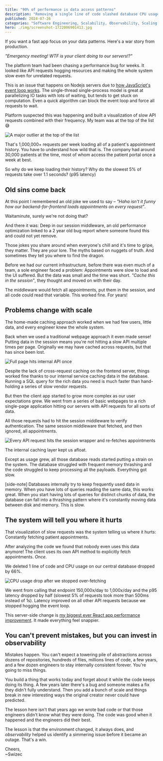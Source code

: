 ```yaml
---
title: "90% of performance is data access patterns"
description: "Removing a single line of code slashed database CPU usage by 66% 🤘"
published: 2024-07-26
categories: "Software Engineering, Scalability, Observability, Scaling Fast Book"
hero: ./img/screenshot-1722006901413.jpg
---
```


If you want a fast app focus on your data patterns. Here's a war story from production.

_"Emergency meeting! WTF is your client doing to our servers!?"_

The platform team had been chasing a performance bug for weeks. It looked like API requests hogging resources and making the whole system slow even for unrelated requests.

This is an issue that happens on Nodejs servers due to [how JavaScript's event loop works](https://snyk.io/blog/nodejs-how-even-quick-async-functions-can-block-the-event-loop-starve-io/). The single-thread single-process model is great at parallelizing IO tasks with lots of waiting, but tends to get stuck on computation. Even a quick algorithm can block the event loop and force all requests to wait.

Platform suspected this was happening and built a visualization of slow API requests combined with their frequency. My team was at the top of the list 😅

![A major outlier at the top of the list](./img/A-major-outlier-at-the-top-of-the-list-91e172.png)

That's 1,000,000+ requests per week loading all of a patient's appointment history. You have to understand how wild that is. The company had around 30,000 patients at the time, most of whom access the patient portal once a week at best.

So why do we keep loading their history? Why do the slowest 5% of requests take over 1.1 seconds? (p95 latency)

## Old sins come back

At this point I remembered an old joke we used to say – _"Haha isn't it funny how our backend-for-frontend loads appointments on every request"_.

Waitaminute, surely we're not doing that?

And there it was: Deep in our session middleware, an old performance optimization linked to a 2 year old bug report where someone found this and could not yet remove.

Those jokes you share around when everyone's chill and it's time to gripe, they matter. They are your lore. The myths based on nuggets of truth. And sometimes they tell you where to find the dragon.

Before we had our current infrastructure, before there was even much of a team, a sole engineer faced a problem: Appointments were slow to load and the UI suffered. But the data was small and the time was short. _"Cache this in the session"_, they thought and moved on with their day.

The middleware would fetch all appointments, put them in the session, and all code could read that variable. This worked fine. For years!

## Problems change with scale

The home-made caching approach worked when we had few users, little data, and every engineer knew the whole system.

Back when we used a traditional webpage approach it even made sense! Putting data in the session means you're not hitting a slow API multiple times per page. Originally we may have cached across requests, but that has since been lost.

![Full page hits internal API once](./img/Full-page-hits-internal-API-once-7jf7hi.png)

Despite the lack of cross-request caching on the frontend server, things worked fine thanks to our internal service caching data in the database. Running a SQL query for the rich data you need is much faster than hand-holding a series of slow vendor requests.

But then the client app started to grow more complex as our user expectations grew. We went from a series of basic webpages to a rich single-page application hitting our servers with API requests for all sorts of data.

All those requests had to hit the session middleware to verify authentication. The same session middleware that fetched, and then ignored, all appointments.

![Every API request hits the session wrapper and re-fetches appointments](./img/Every-API-request-hits-the-session-wrapper-and-re-fetches-appointments-i2a9f4.png)

The internal caching layer kept us afloat.

Except as usage grew, all those database reads started putting a strain on the system. The database struggled with frequent memory thrashing and the code struggled to keep processing all the payloads. Everything got slow.

\[side-note]
Databases internally try to keep frequently used data in memory. When you have lots of queries reading the same data, this works great. When you start having lots of queries for distinct chunks of data, the database can fall into a thrashing pattern where it's constantly moving data between disk and memory. This is slow.

## The system will tell you where it hurts

That visualization of slow requests was the system telling us where it hurts: Constantly fetching patient appointments.

After analyzing the code we found that nobody even uses this data anymore! The client uses its own API method to explicitly fetch appointments. _Once_.

We deleted 1 line of code and CPU usage on our central database dropped by 66%.

![CPU usage drop after we stopped over-fetching](./img/CPU-usage-drop-after-we-stopped-over-fetching-e6a03c.png)

We went from calling that endpoint 150,000x/day to 1,000x/day and the p95 latency dropped by half (slowest 5% of requests took more than 500ms instead of 1s). Latency improved on all other API requests because we stopped hogging the event loop.

This server-side change is [my biggest ever React app performance improvement](https://swizec.com/blog/my-biggest-react-app-performance-boost-was-a-backend-change/). It made everything feel snappier.

## You can't prevent mistakes, but you can invest in observability

Mistakes happen. You can't expect a towering pile of abstractions across dozens of repositories, hundreds of files, millions lines of code, a few years, and a few dozen engineers to stay internally consistent forever. You're going to miss things.

You build a thing that works today and forget about it while the code keeps doing its thing. A few years later there's a bug and someone makes a fix they didn't fully understand. Then you add a bunch of scale and things break in new interesting ways the original creator never could have predicted.

The lesson here isn't that years ago we wrote bad code or that those engineers didn't know what they were doing. The code was good when it happened and the engineers did their best.

The lesson is that the environment changed, it always does, and _observability_ helped us identify a simmering issue before it became an outage. That's a win.

Cheers,<br />
\~Swizec
